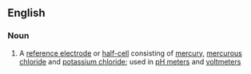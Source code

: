 ==English==

===Noun===
{{en-noun|sg=[[calomel]] [[electrode]]}}

#{{physics|chemistry}} A [[reference electrode]] or [[half-cell]] consisting of [[mercury]], [[mercurous chloride]] and [[potassium chloride]]; used in [[pH meter]]s and [[voltmeter]]s